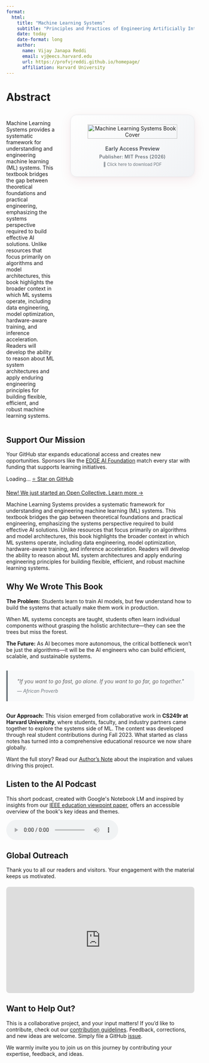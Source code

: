```yaml
---
format:
  html:
    title: "Machine Learning Systems"
    subtitle: "Principles and Practices of Engineering Artificially Intelligent Systems"
    date: today
    date-format: long
    author:
      name: Vijay Janapa Reddi
      email: vj@eecs.harvard.edu
      url: https://profvjreddi.github.io/homepage/
      affiliation: Harvard University
---
```


```{=html}
<style>
  .abstract-section {
    display: flex;
    gap: 40px;
    align-items: flex-start;
    margin: 30px 0;
  }
  
  .abstract-content {
    flex: 1;
  }
  
  .book-card {
    flex-shrink: 0;
    width: 300px;
    text-align: center;
    padding: 25px 15px;
    background: linear-gradient(135deg, #fefefe 0%, #f8f9fa 50%, #f0f2f5 100%);
    border: 1px solid #e8eaed;
    border-radius: 16px;
    box-shadow: 0 8px 32px rgba(165, 28, 48, 0.08), 0 2px 8px rgba(0,0,0,0.04);
  }
  
  .book-image {
    width: 100%;
    max-width: 240px;
    height: auto;
    margin-bottom: 18px;
  }
  
  .book-card-link {
    text-decoration: none;
    color: inherit;
    display: block;
    transition: transform 0.2s ease-in-out, box-shadow 0.2s ease-in-out;
  }
  
  .book-card-link:hover {
    transform: scale(1.02);
  }
  
  .book-card-link:hover .book-card {
    box-shadow: 0 12px 40px rgba(165, 28, 48, 0.15), 0 4px 12px rgba(0,0,0,0.08);
  }
  
  .book-title {
    margin: 0 0 6px 0;
    color: #495057;
    font-size: 1em;
    font-weight: 600;
    text-shadow: none;
  }
  
  .book-subtitle {
    margin: 0;
    color: #6c757d;
    font-size: 0.9em;
    font-weight: 600;
    letter-spacing: 0.3px;
  }
  
  @media (max-width: 768px) {
    .abstract-section {
      flex-direction: column;
      gap: 20px;
    }
    
    .abstract-content {
      margin-bottom: 20px;
    }
    
    .book-card-link {
      width: 100%;
      max-width: 300px;
      margin: 0 auto;
    }
    
    .book-card {
      padding: 15px 10px;
    }
    
    .book-image {
      max-width: 200px;
      margin-bottom: 12px;
    }
    
    .book-title {
      font-size: 1em;
    }
    
    .book-subtitle {
      font-size: 0.85em;
    }
  }
</style>
```

# Abstract {.unnumbered}

::: {.content-visible when-format="html"}

```{=html}
<div class="abstract-section">
  <div class="abstract-content">
    <p>Machine Learning Systems provides a systematic framework for understanding and engineering machine learning (ML) systems. This textbook bridges the gap between theoretical foundations and practical engineering, emphasizing the systems perspective required to build effective AI solutions. Unlike resources that focus primarily on algorithms and model architectures, this book highlights the broader context in which ML systems operate, including data engineering, model optimization, hardware-aware training, and inference acceleration. Readers will develop the ability to reason about ML system architectures and apply enduring engineering principles for building flexible, efficient, and robust machine learning systems.</p>
  </div>
  
  <a href="assets/downloads/Machine-Learning-Systems.pdf" target="_blank" class="book-card-link" title="Download PDF version">
    <div class="book-card">
      <img src="assets/images/covers/cover-hardcover-book.png" alt="Machine Learning Systems Book Cover" class="book-image">
      <p class="book-title">Early Access Preview</p>
      <p class="book-subtitle">Publisher: MIT Press (2026)</p>
      <p style="font-size: 0.8em; color: #6c757d; margin-top: 6px; margin-bottom: 0;">📖 Click here to download PDF</p>
    </div>
  </a>
</div>
```

## Support Our Mission {.unnumbered}

```{=html}
<div class="support-mission">
  <p>Your GitHub star expands educational access and creates new opportunities. Sponsors like the <a href="https://edgeaifoundation.org/" target="_blank" rel="noopener noreferrer">EDGE AI Foundation</a> match every star with funding that supports learning initiatives.</p>
  
  <div class="support-actions">
    <span class="star-count" id="star-count">Loading...</span>
    <a href="https://github.com/harvard-edge/cs249r_book" target="_blank" rel="noopener" class="github-star-btn">⭐ Star on GitHub</a>
  </div>
  
  <p class="support-note">
    <a href="https://opencollective.com/mlsysbook" target="_blank" rel="noopener">New! We just started an Open Collective. Learn more →</a>
  </p>
</div>
```

```{=html}
<script>
async function fetchGitHubStars() {
  const starElement = document.getElementById('star-count');
  
  try {
    const response = await fetch('https://api.github.com/repos/harvard-edge/cs249r_book');
    const data = await response.json();
    const starCount = data.stargazers_count;
    
    // Update the star count with thousands separator
    const formattedCount = starCount.toLocaleString();
    starElement.textContent = formattedCount;
    starElement.style.opacity = '1';
  } catch (error) {
    console.error('Failed to fetch GitHub stars:', error);
    // Show a fallback message if API fails
    starElement.textContent = '2,061+';
    starElement.style.opacity = '1';
  }
}

// Fetch stars when the page loads
document.addEventListener('DOMContentLoaded', fetchGitHubStars);
</script>
```

:::

::: {.content-visible when-format="pdf"}
Machine Learning Systems provides a systematic framework for understanding and engineering machine learning (ML) systems. This textbook bridges the gap between theoretical foundations and practical engineering, emphasizing the systems perspective required to build effective AI solutions. Unlike resources that focus primarily on algorithms and model architectures, this book highlights the broader context in which ML systems operate, including data engineering, model optimization, hardware-aware training, and inference acceleration. Readers will develop the ability to reason about ML system architectures and apply enduring engineering principles for building flexible, efficient, and robust machine learning systems.
:::

```{=latex}
\clearpage
```

## Why We Wrote This Book {.unnumbered}

**The Problem:** Students learn to train AI models, but few understand how to build the systems that actually make them work in production.

When ML systems concepts are taught, students often learn individual components without grasping the holistic architecture—they can see the trees but miss the forest. 

**The Future:** As AI becomes more autonomous, the critical bottleneck won't be just the algorithms—it will be the AI engineers who can build efficient, scalable, and sustainable systems.

```{=html}
<blockquote style="margin: 30px 0; padding: 20px 25px; border-left: 4px solid #6c757d; background-color: #f8f9fa; font-style: italic; border-radius: 0 8px 8px 0;">
  "If you want to go fast, go alone. If you want to go far, go together."
  <footer style="margin-top: 10px; font-size: 0.9em; color: #6c757d;">— African Proverb</footer>
</blockquote>
```

**Our Approach:** This vision emerged from collaborative work in **CS249r at Harvard University**, where students, faculty, and industry partners came together to explore the systems side of ML. The content was developed through real student contributions during Fall 2023. What started as class notes has turned into a comprehensive educational resource we now share globally.

Want the full story? Read our [Author's Note](contents/frontmatter/foreword.qmd) about the inspiration and values driving this project.


::: {.content-visible when-format="html"}
## Listen to the AI Podcast {.unnumbered}

```{=html}
<div class="podcast-section">
  <p>
    This short podcast, created with Google's Notebook LM and inspired by insights from our <a href="https://web.eng.fiu.edu/gaquan/Papers/ESWEEK24Papers/CPS-Proceedings/pdfs/CODES-ISSS/563900a043/563900a043.pdf" target="_blank" rel="noopener">IEEE education viewpoint paper</a>, offers an accessible overview of the book's key ideas and themes.
  </p>
  <audio controls>
    <source src="assets/media/notebooklm_podcast_mlsysbookai.mp3" type="audio/mpeg">
    Your browser does not support the audio element.
  </audio>
</div>
```

:::

## Global Outreach {.unnumbered}

Thank you to all our readers and visitors. Your engagement with the material keeps us motivated.

```{=html}
<div style="position: relative; padding-top: 56.25%; margin: 20px 0;">
  <iframe
    src="https://lookerstudio.google.com/embed/reporting/e7192975-a8a0-453d-b6fe-1580ac054dbf/page/0pNbE"
    frameborder="0"
    style="position: absolute; top: 0; left: 0; width: 100%; height: 100%; border:0; border-radius: 8px;"
    allowfullscreen="allowfullscreen"
    sandbox="allow-storage-access-by-user-activation allow-scripts allow-same-origin allow-popups allow-popups-to-escape-sandbox">
  </iframe>
</div>
```

## Want to Help Out? {.unnumbered}

This is a collaborative project, and your input matters! If you'd like to contribute, check out our [contribution guidelines](https://github.com/harvard-edge/cs249r_book/blob/dev/docs/contribute.md). Feedback, corrections, and new ideas are welcome. Simply file a GitHub [issue](https://github.com/harvard-edge/cs249r_book/issues).

We warmly invite you to join us on this journey by contributing your expertise, feedback, and ideas.

```{=latex}
\part{key:frontmatter}
```
